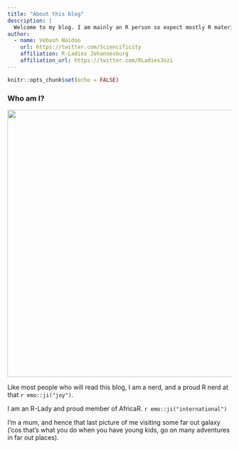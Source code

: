 ```yaml
---
title: "About this blog"
description: |
  Welcome to my blog. I am mainly an R person so expect mostly R material! `r emo::ji("heart")`
author:
  - name: Vebash Naidoo 
    url: https://twitter.com/Sciencificity
    affiliation: R-Ladies Johannesburg
    affiliation_url: https://twitter.com/RLadiesJozi
---
```


```r
knitr::opts_chunk$set(echo = FALSE)
```

### Who am I?

<img style = "max-width: 100%; 
              max-height = 100%; 
              display:block; 
              margin:auto" 
              src="whoami.jpg" 
              width = 600px/>

Like most people who will read this blog, I am a nerd, and a proud R nerd at that `r emo::ji("joy")`.

I am an R-Lady and proud member of AfricaR. `r emo::ji("international")`

I'm a mum, and hence that last picture of me visiting some far out galaxy ('cos that's what you do when you have young kids, go on many adventures in far out places). 